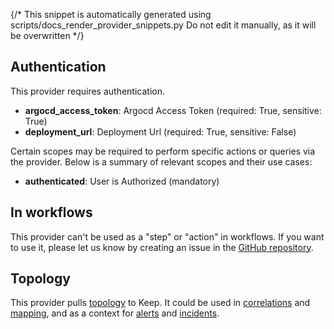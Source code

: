 {/* This snippet is automatically generated using scripts/docs_render_provider_snippets.py 
Do not edit it manually, as it will be overwritten */}

## Authentication
This provider requires authentication.
- **argocd_access_token**: Argocd Access Token (required: True, sensitive: True)
- **deployment_url**: Deployment Url (required: True, sensitive: False)

Certain scopes may be required to perform specific actions or queries via the provider. Below is a summary of relevant scopes and their use cases:
- **authenticated**: User is Authorized (mandatory) 



## In workflows

This provider can't be used as a "step" or "action" in workflows. If you want to use it, please let us know by creating an issue in the [GitHub repository](https://github.com/keephq/keep/issues).




## Topology
This provider pulls [topology](/overview/servicetopology) to Keep. It could be used in [correlations](/overview/correlation-topology) 
and [mapping](/overview/enrichment/mapping#mapping-with-topology-data), and as a context 
for [alerts](/alerts/sidebar#7-alert-topology-view) and [incidents](/overview#17-incident-topology).